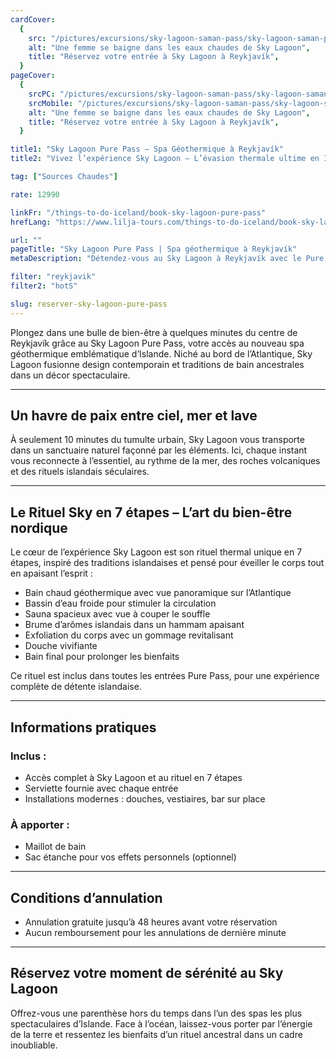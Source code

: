 ```yaml
---
cardCover:
  {
    src: "/pictures/excursions/sky-lagoon-saman-pass/sky-lagoon-saman-pass-card.webp",
    alt: "Une femme se baigne dans les eaux chaudes de Sky Lagoon",
    title: "Réservez votre entrée à Sky Lagoon à Reykjavík",
  }
pageCover:
  {
    srcPC: "/pictures/excursions/sky-lagoon-saman-pass/sky-lagoon-saman-pass-header-pc.webp",
    srcMobile: "/pictures/excursions/sky-lagoon-saman-pass/sky-lagoon-saman-pass-header-mobile.webp",
    alt: "Une femme se baigne dans les eaux chaudes de Sky Lagoon",
    title: "Réservez votre entrée à Sky Lagoon à Reykjavík",
  }

title1: "Sky Lagoon Pure Pass – Spa Géothermique à Reykjavík"
title2: "Vivez l’expérience Sky Lagoon – L’évasion thermale ultime en Islande"

tag: ["Sources Chaudes"]

rate: 12990

linkFr: "/things-to-do-iceland/book-sky-lagoon-pure-pass"
hrefLang: "https://www.lilja-tours.com/things-to-do-iceland/book-sky-lagoon-pure-pass"

url: ""
pageTitle: "Sky Lagoon Pure Pass | Spa géothermique à Reykjavík"
metaDescription: "Détendez-vous au Sky Lagoon à Reykjavík avec le Pure Pass. Découvrez le rituel thermal en 7 étapes face à l'océan. Réservez votre moment bien-être en Islande."

filter: "reykjavik"
filter2: "hotS"

slug: reserver-sky-lagoon-pure-pass
---
```


Plongez dans une bulle de bien-être à quelques minutes du centre de Reykjavík grâce au Sky Lagoon Pure Pass, votre accès au nouveau spa géothermique emblématique d’Islande. Niché au bord de l’Atlantique, Sky Lagoon fusionne design contemporain et traditions de bain ancestrales dans un décor spectaculaire.

---

## Un havre de paix entre ciel, mer et lave

À seulement 10 minutes du tumulte urbain, Sky Lagoon vous transporte dans un sanctuaire naturel façonné par les éléments. Ici, chaque instant vous reconnecte à l’essentiel, au rythme de la mer, des roches volcaniques et des rituels islandais séculaires.

---

## Le Rituel Sky en 7 étapes – L’art du bien-être nordique

Le cœur de l’expérience Sky Lagoon est son rituel thermal unique en 7 étapes, inspiré des traditions islandaises et pensé pour éveiller le corps tout en apaisant l’esprit :

- Bain chaud géothermique avec vue panoramique sur l’Atlantique
- Bassin d’eau froide pour stimuler la circulation
- Sauna spacieux avec vue à couper le souffle
- Brume d’arômes islandais dans un hammam apaisant
- Exfoliation du corps avec un gommage revitalisant
- Douche vivifiante
- Bain final pour prolonger les bienfaits

Ce rituel est inclus dans toutes les entrées Pure Pass, pour une expérience complète de détente islandaise.

---

## Informations pratiques

### Inclus :

- Accès complet à Sky Lagoon et au rituel en 7 étapes
- Serviette fournie avec chaque entrée
- Installations modernes : douches, vestiaires, bar sur place

### À apporter :

- Maillot de bain
- Sac étanche pour vos effets personnels (optionnel)

---

## Conditions d’annulation

- Annulation gratuite jusqu’à 48 heures avant votre réservation
- Aucun remboursement pour les annulations de dernière minute

---

## Réservez votre moment de sérénité au Sky Lagoon

Offrez-vous une parenthèse hors du temps dans l’un des spas les plus spectaculaires d’Islande. Face à l’océan, laissez-vous porter par l’énergie de la terre et ressentez les bienfaits d’un rituel ancestral dans un cadre inoubliable.


<script
  type="text/javascript"
  src="https://widgets.bokun.io/assets/javascripts/apps/build/BokunWidgetsLoader.js?bookingChannelUUID=97236c68-b945-4a96-8587-660bdc4c45fd"
  async
></script>

<div
  class="bokunWidget"
  data-src="https://widgets.bokun.io/online-sales/97236c68-b945-4a96-8587-660bdc4c45fd/experience-calendar/618636"
></div>
